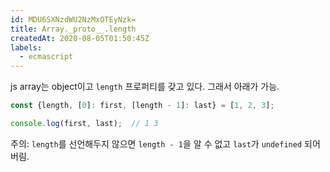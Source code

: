 ```yaml
---
id: MDU6SXNzdWU2NzMxOTEyNzk=
title: Array._proto__.length
createdAt: 2020-08-05T01:50:45Z
labels:
  - ecmascript
---
```


js array는 object이고 `length` 프로퍼티를 갖고 있다. 그래서 아래가 가능.

```ts
const {length, [0]: first, [length - 1]: last} = [1, 2, 3];

console.log(first, last);  // 1 3
```

주의: `length`를 선언해두지 않으면 `length - 1`을 알 수 없고 `last`가 `undefined` 되어버림.
